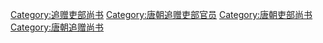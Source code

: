[[Category:追赠吏部尚书|Category:追赠吏部尚书]]
[[Category:唐朝追赠吏部官员|Category:唐朝追赠吏部官员]]
[[Category:唐朝吏部尚书|Category:唐朝吏部尚书]]
[[Category:唐朝追赠尚书|Category:唐朝追赠尚书]]